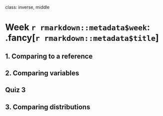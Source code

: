 
class: inverse, middle

# Week `r rmarkdown::metadata$week`: .fancy[`r rmarkdown::metadata$title`]

## 1. Comparing to a reference
## 2. Comparing variables

## Quiz 3

## 3. Comparing distributions

